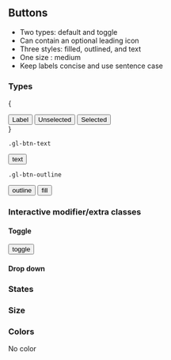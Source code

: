 
## Buttons

- Two types: default and toggle
- Can contain an optional leading icon
- Three styles: filled, outlined, and text
- One size : medium
- Keep labels concise and use sentence case

### Types

{<div>

<button className="gl-btn">
  <PiGraph className="" /> Label
</button>

<button className="">
  <PiGraph className="" /> Unselected
</button>

<button className="">
  <PiGraph className="" /> Selected
</button>

</div>}

`.gl-btn-text`

<button className="gl-btn-text">text</button>

`.gl-btn-outline`

<button className="gl-btn-outline">outline</button>
<button className="gl-btn-fill">fill</button>

### Interactive modifier/extra classes

#### Toggle

<button className="btn btn-text btn-toggle">toggle</button>

#### Drop down

### States

### Size

### Colors

No color
